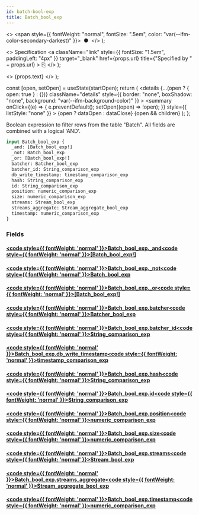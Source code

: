 ```yaml
---
id: batch-bool-exp
title: Batch_bool_exp
---
```


<head>
  <meta content="noindex" name="robots" />
  <meta charset="utf-8" />
</head>

  <>
    <span style={{ fontWeight: "normal", fontSize: ".5em", color: "var(--ifm-color-secondary-darkest)" }}>
      &nbsp;●&nbsp;
    </span>
  </>
);

  <>
    Specification
    <a
      className="link"
      style={{ fontSize: "1.5em", paddingLeft: "4px" }}
      target="_blank"
      href={props.url}
      title={"Specified by " + props.url}
    >
      ⎘
    </a>
  </>
);

  <>
    <span className={props.class}>{props.text}</span>
  </>
);


  const [open, setOpen] = useState(startOpen);
  return (
    <details
      {...(open ? { open: true } : {})}
      className="details"
      style={{ border: "none", boxShadow: "none", background: "var(--ifm-background-color)" }}
    >
      <summary
        onClick={(e) => {
          e.preventDefault();
          setOpen((open) => !open);
        }}
        style={{ listStyle: "none" }}
      >
        {open ? dataOpen : dataClose}
      </summary>
      {open && children}
    </details>
  );
};

Boolean expression to filter rows from the table "Batch". All fields are combined with a logical 'AND'.

```graphql
input Batch_bool_exp {
  _and: [Batch_bool_exp!]
  _not: Batch_bool_exp
  _or: [Batch_bool_exp!]
  batcher: Batcher_bool_exp
  batcher_id: String_comparison_exp
  db_write_timestamp: timestamp_comparison_exp
  hash: String_comparison_exp
  id: String_comparison_exp
  position: numeric_comparison_exp
  size: numeric_comparison_exp
  streams: Stream_bool_exp
  streams_aggregate: Stream_aggregate_bool_exp
  timestamp: numeric_comparison_exp
}
```

### Fields

#### [<code style={{ fontWeight: 'normal' }}>Batch_bool_exp.<b>\_and</b></code>](#)<Bullet />[<code style={{ fontWeight: 'normal' }}><b>[Batch_bool_exp!]</b></code>](/docs/api/flow/graphql/envio/inputs/batch-bool-exp.mdx) <Badge class="badge badge--secondary " text="list"/> <Badge class="badge badge--secondary " text="input"/>

#### [<code style={{ fontWeight: 'normal' }}>Batch_bool_exp.<b>\_not</b></code>](#)<Bullet />[<code style={{ fontWeight: 'normal' }}><b>Batch_bool_exp</b></code>](/docs/api/flow/graphql/envio/inputs/batch-bool-exp.mdx) <Badge class="badge badge--secondary " text="input"/>

#### [<code style={{ fontWeight: 'normal' }}>Batch_bool_exp.<b>\_or</b></code>](#)<Bullet />[<code style={{ fontWeight: 'normal' }}><b>[Batch_bool_exp!]</b></code>](/docs/api/flow/graphql/envio/inputs/batch-bool-exp.mdx) <Badge class="badge badge--secondary " text="list"/> <Badge class="badge badge--secondary " text="input"/>

#### [<code style={{ fontWeight: 'normal' }}>Batch_bool_exp.<b>batcher</b></code>](#)<Bullet />[<code style={{ fontWeight: 'normal' }}><b>Batcher_bool_exp</b></code>](/docs/api/flow/graphql/envio/inputs/batcher-bool-exp.mdx) <Badge class="badge badge--secondary " text="input"/>

#### [<code style={{ fontWeight: 'normal' }}>Batch_bool_exp.<b>batcher_id</b></code>](#)<Bullet />[<code style={{ fontWeight: 'normal' }}><b>String_comparison_exp</b></code>](/docs/api/flow/graphql/envio/inputs/string-comparison-exp.mdx) <Badge class="badge badge--secondary " text="input"/>

#### [<code style={{ fontWeight: 'normal' }}>Batch_bool_exp.<b>db_write_timestamp</b></code>](#)<Bullet />[<code style={{ fontWeight: 'normal' }}><b>timestamp_comparison_exp</b></code>](/docs/api/flow/graphql/envio/inputs/timestamp-comparison-exp.mdx) <Badge class="badge badge--secondary " text="input"/>

#### [<code style={{ fontWeight: 'normal' }}>Batch_bool_exp.<b>hash</b></code>](#)<Bullet />[<code style={{ fontWeight: 'normal' }}><b>String_comparison_exp</b></code>](/docs/api/flow/graphql/envio/inputs/string-comparison-exp.mdx) <Badge class="badge badge--secondary " text="input"/>

#### [<code style={{ fontWeight: 'normal' }}>Batch_bool_exp.<b>id</b></code>](#)<Bullet />[<code style={{ fontWeight: 'normal' }}><b>String_comparison_exp</b></code>](/docs/api/flow/graphql/envio/inputs/string-comparison-exp.mdx) <Badge class="badge badge--secondary " text="input"/>

#### [<code style={{ fontWeight: 'normal' }}>Batch_bool_exp.<b>position</b></code>](#)<Bullet />[<code style={{ fontWeight: 'normal' }}><b>numeric_comparison_exp</b></code>](/docs/api/flow/graphql/envio/inputs/numeric-comparison-exp.mdx) <Badge class="badge badge--secondary " text="input"/>

#### [<code style={{ fontWeight: 'normal' }}>Batch_bool_exp.<b>size</b></code>](#)<Bullet />[<code style={{ fontWeight: 'normal' }}><b>numeric_comparison_exp</b></code>](/docs/api/flow/graphql/envio/inputs/numeric-comparison-exp.mdx) <Badge class="badge badge--secondary " text="input"/>

#### [<code style={{ fontWeight: 'normal' }}>Batch_bool_exp.<b>streams</b></code>](#)<Bullet />[<code style={{ fontWeight: 'normal' }}><b>Stream_bool_exp</b></code>](/docs/api/flow/graphql/envio/inputs/stream-bool-exp.mdx) <Badge class="badge badge--secondary " text="input"/>

#### [<code style={{ fontWeight: 'normal' }}>Batch_bool_exp.<b>streams_aggregate</b></code>](#)<Bullet />[<code style={{ fontWeight: 'normal' }}><b>Stream_aggregate_bool_exp</b></code>](/docs/api/flow/graphql/envio/inputs/stream-aggregate-bool-exp.mdx) <Badge class="badge badge--secondary " text="input"/>

#### [<code style={{ fontWeight: 'normal' }}>Batch_bool_exp.<b>timestamp</b></code>](#)<Bullet />[<code style={{ fontWeight: 'normal' }}><b>numeric_comparison_exp</b></code>](/docs/api/flow/graphql/envio/inputs/numeric-comparison-exp.mdx) <Badge class="badge badge--secondary " text="input"/>
